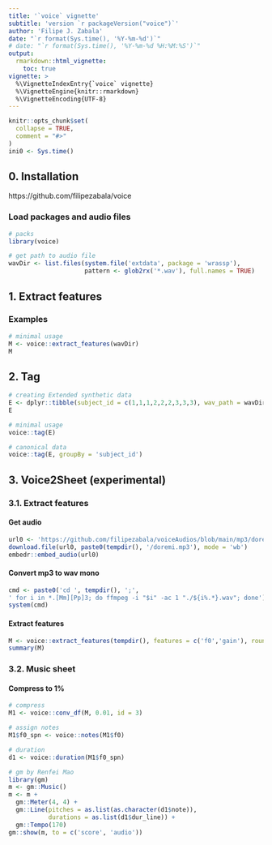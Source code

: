 ```yaml
---
title: '`voice` vignette'
subtitle: 'version `r packageVersion("voice")`'
author: 'Filipe J. Zabala'
date: "`r format(Sys.time(), '%Y-%m-%d')`"
# date: "`r format(Sys.time(), '%Y-%m-%d %H:%M:%S')`"
output:
  rmarkdown::html_vignette:
    toc: true
vignette: >
  %\VignetteIndexEntry{`voice` vignette}
  %\VignetteEngine{knitr::rmarkdown}
  %\VignetteEncoding{UTF-8}
---
```


```r
knitr::opts_chunk$set(
  collapse = TRUE,
  comment = "#>"
)
ini0 <- Sys.time()
```

## 0. Installation
https://github.com/filipezabala/voice


### Load packages and audio files
```r
# packs
library(voice)

# get path to audio file
wavDir <- list.files(system.file('extdata', package = 'wrassp'),
                     pattern <- glob2rx('*.wav'), full.names = TRUE)
```

## 1. Extract features
### Examples
```r
# minimal usage
M <- voice::extract_features(wavDir)
M
```


## 2. Tag
```r
# creating Extended synthetic data
E <- dplyr::tibble(subject_id = c(1,1,1,2,2,2,3,3,3), wav_path = wavDir)
E

# minimal usage
voice::tag(E)

# canonical data
voice::tag(E, groupBy = 'subject_id')
```

## 3. Voice2Sheet (experimental)
### 3.1. Extract features

#### Get audio {-}
```r
url0 <- 'https://github.com/filipezabala/voiceAudios/blob/main/mp3/doremi.mp3?raw=true'
download.file(url0, paste0(tempdir(), '/doremi.mp3'), mode = 'wb')
embedr::embed_audio(url0)
```

#### Convert mp3 to wav mono {-}
```r
cmd <- paste0('cd ', tempdir(), ';', 
' for i in *.[Mm][Pp]3; do ffmpeg -i "$i" -ac 1 "./${i%.*}.wav"; done')
system(cmd)
```

#### Extract features {-}
```r
M <- voice::extract_features(tempdir(), features = c('f0','gain'), round.to = 6)
summary(M)
```

### 3.2. Music sheet
#### Compress to 1% {-}
```r
# compress
M1 <- voice::conv_df(M, 0.01, id = 3)

# assign notes
M1$f0_spn <- voice::notes(M1$f0)

# duration
d1 <- voice::duration(M1$f0_spn)

# gm by Renfei Mao
library(gm)
m <- gm::Music()
m <- m +
  gm::Meter(4, 4) +
  gm::Line(pitches = as.list(as.character(d1$note)),
           durations = as.list(d1$dur_line)) +
  gm::Tempo(170)
gm::show(m, to = c('score', 'audio'))
```
